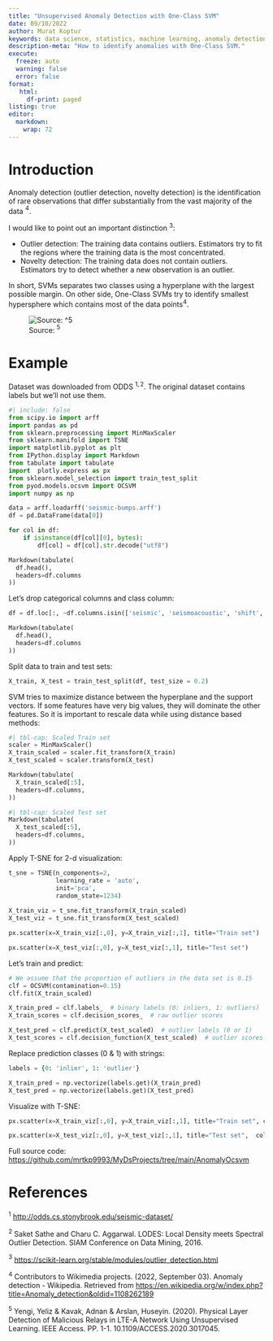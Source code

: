 ```yaml
---
title: "Unsupervised Anomaly Detection with One-Class SVM"
date: 09/10/2022
author: Murat Koptur
keywords: data science, statistics, machine learning, anomaly detection, svm
description-meta: "How to identify anomalies with One-Class SVM."
execute:
  freeze: auto
  warning: false
  error: false
format: 
   html:
     df-print: paged
listing: true
editor: 
  markdown: 
    wrap: 72
---
```


# Introduction

Anomaly detection (outlier detection, novelty detection) is the
identification of rare observations that differ substantially from the
vast majority of the data $^4$.

I would like to point out an important distinction $^3$:

-   Outlier detection: The training data contains outliers. Estimators
    try to fit the regions where the training data is the most
    concentrated.
-   Novelty detection: The training data does not contain outliers.
    Estimators try to detect whether a new observation is an outlier.

In short, SVMs separates two classes using a hyperplane with the largest
possible margin. On other side, One-Class SVMs try to identify smallest
hypersphere which contains most of the data points$^4$.

![Source: $^5$](images/paste-DBD557B8.webp)

# Example

Dataset was downloaded from ODDS $^{1,2}$. The original dataset contains
labels but we'll not use them.

```python
#| include: false
from scipy.io import arff
import pandas as pd
from sklearn.preprocessing import MinMaxScaler
from sklearn.manifold import TSNE
import matplotlib.pyplot as plt
from IPython.display import Markdown
from tabulate import tabulate
import  plotly.express as px
from sklearn.model_selection import train_test_split
from pyod.models.ocsvm import OCSVM
import numpy as np
```

```python
data = arff.loadarff('seismic-bumps.arff')
df = pd.DataFrame(data[0])

for col in df:
    if isinstance(df[col][0], bytes):
        df[col] = df[col].str.decode("utf8")

Markdown(tabulate(
  df.head(), 
  headers=df.columns
))
```

Let's drop categorical columns and class column:

```python
df = df.loc[:, ~df.columns.isin(['seismic', 'seismoacoustic', 'shift', 'ghazard', 'class'])]

Markdown(tabulate(
  df.head(), 
  headers=df.columns
))
```

Split data to train and test sets:

```python
X_train, X_test = train_test_split(df, test_size = 0.2)
```

SVM tries to maximize distance between the hyperplane and the support
vectors. If some features have very big values, they will dominate the
other features. So it is important to rescale data while using distance
based methods:

```python
#| tbl-cap: Scaled Train set
scaler = MinMaxScaler()
X_train_scaled = scaler.fit_transform(X_train)
X_test_scaled = scaler.transform(X_test)

Markdown(tabulate(
  X_train_scaled[:5], 
  headers=df.columns,
))

```

```python
#| tbl-cap: Scaled Test set
Markdown(tabulate(
  X_test_scaled[:5], 
  headers=df.columns,
))
```

Apply T-SNE for 2-d visualization:

```python
t_sne = TSNE(n_components=2, 
             learning_rate = 'auto',
             init='pca',
             random_state=1234)
             
X_train_viz = t_sne.fit_transform(X_train_scaled)
X_test_viz = t_sne.fit_transform(X_test_scaled)
```

```python
px.scatter(x=X_train_viz[:,0], y=X_train_viz[:,1], title="Train set")
```

```python
px.scatter(x=X_test_viz[:,0], y=X_test_viz[:,1], title="Test set")
```

Let's train and predict:

```python
# We assume that the proportion of outliers in the data set is 0.15
clf = OCSVM(contamination=0.15)
clf.fit(X_train_scaled)

X_train_pred = clf.labels_  # binary labels (0: inliers, 1: outliers)
X_train_scores = clf.decision_scores_  # raw outlier scores

X_test_pred = clf.predict(X_test_scaled)  # outlier labels (0 or 1)
X_test_scores = clf.decision_function(X_test_scaled)  # outlier scores
```

Replace prediction classes (0 & 1) with strings:

```python
labels = {0: 'inlier', 1: 'outlier'}

X_train_pred = np.vectorize(labels.get)(X_train_pred)
X_test_pred = np.vectorize(labels.get)(X_test_pred)
```

Visualize with T-SNE:

```python
px.scatter(x=X_train_viz[:,0], y=X_train_viz[:,1], title="Train set", color=X_train_pred)
```

```python
px.scatter(x=X_test_viz[:,0], y=X_test_viz[:,1], title="Test set",  color=X_test_pred)
```

Full source code:
<https://github.com/mrtkp9993/MyDsProjects/tree/main/AnomalyOcsvm>

# References

$^1$ <http://odds.cs.stonybrook.edu/seismic-dataset/>

$^2$ Saket Sathe and Charu C. Aggarwal. LODES: Local Density meets
Spectral Outlier Detection. SIAM Conference on Data Mining, 2016.

$^3$ <https://scikit-learn.org/stable/modules/outlier_detection.html>

$^4$ Contributors to Wikimedia projects. (2022, September 03). Anomaly
detection - Wikipedia. Retrieved from
<https://en.wikipedia.org/w/index.php?title=Anomaly_detection&oldid=1108262189>

$^5$ Yengi, Yeliz & Kavak, Adnan & Arslan, Huseyin. (2020). Physical
Layer Detection of Malicious Relays in LTE-A Network Using Unsupervised
Learning. IEEE Access. PP. 1-1. 10.1109/ACCESS.2020.3017045.
